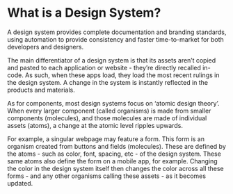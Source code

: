 
<Meta title="docs 📚/1. What/Definition of a Design System" />

# What is a Design System?
A design system provides complete documentation and branding standards, using automation to provide consistency and faster time-to-market for both developers and designers.

The main differentiator of a design system is that its assets aren’t copied and pasted to each application or website - they’re directly recalled in-code. As such, when these apps load, they load the most recent rulings in the design system. A change in the system is instantly reflected in the products and materials.

As for components, most design systems focus on ‘atomic design theory’. When every larger component (called organisms) is made from smaller components (molecules), and those molecules are made of individual assets (atoms), a change at the atomic level ripples upwards.

For example, a singular webpage may feature a form. This form is an organism created from buttons and fields (molecules). These are defined by the atoms - such as color, font, spacing, etc - of the design system. These same atoms also define the form on a mobile app, for example. Changing the color in the design system itself then changes the color across all these forms - and any other organisms calling these assets - as it becomes updated.